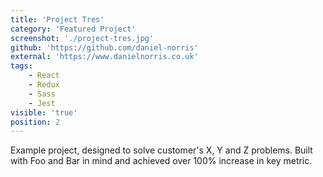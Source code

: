 ```yaml
---
title: 'Project Tres'
category: 'Featured Project'
screenshot: './project-tres.jpg'
github: 'https://github.com/daniel-norris'
external: 'https://www.danielnorris.co.uk'
tags:
    - React
    - Redux
    - Sass
    - Jest
visible: 'true'
position: 2
---
```


Example project, designed to solve customer's X, Y and Z problems. Built with Foo and Bar in mind and achieved over 100% increase in key metric.
